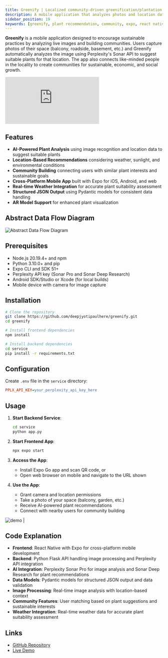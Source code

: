 ```yaml
---
title: Greenify | Localized community-driven greenification/plantation solution with AI
description: A mobile application that analyzes photos and location data to suggest suitable plants and build sustainable communities using Perplexity Sonar API
sidebar_position: 19
keywords: [greenify, plant recommendation, community, expo, react native, flask, perplexity, sonar, image analysis, sustainability]
---
```



**Greenify** is a mobile application designed to encourage sustainable practices by analyzing live images and building communities. Users capture photos of their space (balcony, roadside, basement, etc.) and Greenify automatically analyzes the image using Perplexity's Sonar API to suggest suitable plants for that location. The app also connects like-minded people in the locality to create communities for sustainable, economic, and social growth.

<iframe
  className="w-full aspect-video rounded-xl"
  src="https://www.youtube.com/embed/IFP0EiHqd7Y"
  title="YouTube video player"
  frameBorder="0"
  allow="accelerometer; autoplay; clipboard-write; encrypted-media; gyroscope; picture-in-picture"
  allowFullScreen
></iframe>

## Features

* **AI-Powered Plant Analysis** using image recognition and location data to suggest suitable plants
* **Location-Based Recommendations** considering weather, sunlight, and environmental conditions
* **Community Building** connecting users with similar plant interests and sustainable goals
* **Cross-Platform Mobile App** built with Expo for iOS, Android, and web
* **Real-time Weather Integration** for accurate plant suitability assessment
* **Structured JSON Output** using Pydantic models for consistent data handling
* **AR Model Support** for enhanced plant visualization

## Abstract Data Flow Diagram
![Abstract Data Flow Diagram](https://d112y698adiu2z.cloudfront.net/photos/production/software_photos/003/418/290/datas/gallery.jpg)

## Prerequisites

* Node.js 20.19.4+ and npm
* Python 3.10.0+ and pip
* Expo CLI and SDK 51+
* Perplexity API key (Sonar Pro and Sonar Deep Research)
* Android SDK/Studio or Xcode (for local builds)
* Mobile device with camera for image capture

## Installation

```bash
# Clone the repository
git clone https://github.com/deepjyotipaulhere/greenify.git
cd greenify

# Install frontend dependencies
npm install

# Install backend dependencies
cd service
pip install -r requirements.txt
```

## Configuration

Create `.env` file in the `service` directory:
```ini
PPLX_API_KEY=your_perplexity_api_key_here
```

## Usage

1. **Start Backend Service**:
   ```bash
   cd service
   python app.py
   ```

2. **Start Frontend App**:
   ```bash
   npx expo start
   ```

3. **Access the App**:
   - Install Expo Go app and scan QR code, or
   - Open web browser on mobile and navigate to the URL shown

4. **Use the App**:
   - Grant camera and location permissions
   - Take a photo of your space (balcony, garden, etc.)
   - Receive AI-powered plant recommendations
   - Connect with nearby users for community building

![demo](https://raw.githubusercontent.com/deepjyotipaulhere/greenify/refs/heads/master/assets/images/ezgif-4647c5467e6dac.gif) |

## Code Explanation

* **Frontend**: React Native with Expo for cross-platform mobile development
* **Backend**: Python Flask API handling image processing and Perplexity API integration
* **AI Integration**: Perplexity Sonar Pro for image analysis and Sonar Deep Research for plant recommendations
* **Data Models**: Pydantic models for structured JSON output and data validation
* **Image Processing**: Real-time image analysis with location-based context
* **Community Features**: User matching based on plant suggestions and sustainable interests
* **Weather Integration**: Real-time weather data for accurate plant suitability assessment

## Links

- [GitHub Repository](https://github.com/deepjyotipaulhere/greenify)
- [Live Demo](https://greenify.expo.app)
